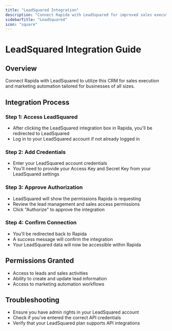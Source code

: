 ```yaml
---
title: "LeadSquared Integration"
description: "Connect Rapida with LeadSquared for improved sales execution"
sidebarTitle: "LeadSquared"
icon: "square"
---
```

# LeadSquared Integration Guide

## Overview
Connect Rapida with LeadSquared to utilize this CRM for sales execution and marketing automation tailored for businesses of all sizes.

## Integration Process

### Step 1: Access LeadSquared
- After clicking the LeadSquared integration box in Rapida, you'll be redirected to LeadSquared
- Log in to your LeadSquared account if not already logged in

### Step 2: Add Credentials
- Enter your LeadSquared account credentials
- You'll need to provide your Access Key and Secret Key from your LeadSquared settings

### Step 3: Approve Authorization
- LeadSquared will show the permissions Rapida is requesting
- Review the lead management and sales access permissions
- Click "Authorize" to approve the integration

### Step 4: Confirm Connection
- You'll be redirected back to Rapida
- A success message will confirm the integration
- Your LeadSquared data will now be accessible within Rapida

## Permissions Granted
- Access to leads and sales activities
- Ability to create and update lead information
- Access to marketing automation workflows

## Troubleshooting
- Ensure you have admin rights in your LeadSquared account
- Check if you've entered the correct API credentials
- Verify that your LeadSquared plan supports API integrations
